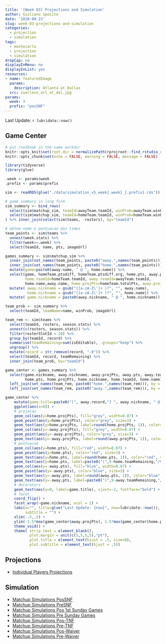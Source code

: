 ```yaml
---
title: '[Week 03] Projections and Simulation'
author: Giuliano Sposito
date: '2020-09-23'
slug: week-03-projections-and-simulation
categories:
  - projection
  - simulation
tags:
  - montecarlo
  - projection
  - simulation
dropCap: no
displayInMenu: no
displayInList: yes
resources:
- name: featuredImage
  params:
    description: Atlanta at Dallas
  src: zuerlein_atl_at_dal.jpg
params:
  week: 3
  prefix: "posSNF"
---
```


Last Update: `r lubridate::now()`

<!--more-->

## Game Center

```r

# put rnotbook in the same workdir
knitr::opts_knit$set(root.dir = normalizePath(rprojroot::find_rstudio_root_file())) 
knitr::opts_chunk$set(echo = FALSE, warning = FALSE, message = FALSE)

```

```r
library(tidyverse)
library(glue)

.week <- params$week
.prefix <- params$prefix

sim <- readRDS(glue("./data/simulation_v5_week{.week}_{.prefix}.rds"))

# game summary in long form
sim_summary <- bind_rows(
  select(sim$matchup_sim, teamId=awayTeam.teamId, winProb=awayTeam.winProb, sim.pts=awayTeam.simulation),
  select(sim$matchup_sim, teamId=homeTeam.teamId, winProb=homeTeam.winProb, sim.pts=homeTeam.simulation)
) %>% inner_join(select(sim$teams, -rosters), by="teamId")

# obtem nome e pontuacao dos times
team_points <- sim$teams %>% 
  unnest(week.stats) %>% 
  filter(week==.week) %>% 
  select(teamId, name, pts, imageUrl)

games_summary <- sim$matchup_sim %>% 
  inner_join(set_names(team_points, paste0("away.",names(team_points))), by=c("awayTeam.teamId"="away.teamId")) %>% 
  inner_join(set_names(team_points, paste0("home.",names(team_points))), by=c("homeTeam.teamId"="home.teamId")) %>% 
  mutate(game=paste0(away.name, " @ ", home.name)) %>%
  select(game, homeTeam.ptsdiff, homeTeam.ptsdiff.org, home.pts, away.pts,
         home.teamId=homeTeam.teamId, away.teamId=awayTeam.teamId,
         home.name,away.name, home.projPts=homeTeam.totalPts, away.projPts = awayTeam.totalPts) %>% 
  mutate( away.nickname = gsub("([a-zA-Z\']+ )?", "", away.name),
          home.nickname = gsub("([a-zA-Z\']+ )?", "", home.name)) %>% 
  mutate( game.nickname = paste0(away.nickname, " @ ", home.nickname))

team_prob <- sim_summary %>%
  select(teamId, teamName=name, winProb, imageUrl)

team_rem <- sim$teams %>% 
  select(teamId, rosters, season.stats) %>% 
  unnest(c(rosters, season.stats)) %>% 
  filter(rosterSlotId < 20) %>% 
  group_by(teamId, record) %>% 
  summarise(teamRemaining=sum(isEditable), .groups="keep") %>% 
  ungroup() %>% 
  mutate(record = str_remove(record, "-0")) %>% 
  select(teamId, record, teamRemaining) %>% 
  inner_join(team_prob, by="teamId")

game_center <- games_summary %>% 
  select(game.nickname, away.nickname, away.projPts, away.pts, away.teamId, away.name,
         home.pts, home.projPts, home.nickname, home.teamId, home.name) %>% 
  left_join(set_names(team_rem, paste0("home.",names(team_rem))), by = "home.teamId") %>% 
  left_join(set_names(team_rem, paste0("away.",names(team_rem))), by = "away.teamId")

game_center %>% 
    mutate(game.title=paste0("[", away.record,"] ", away.nickname, " @ ", home.nickname, " [", home.record, "]")) %>% 
    ggplot(aes(x=0)) +
    # projecao
    geom_col(aes(y=home.projPts), fill="grey", width=0.07) +
    geom_point(aes(y=home.projPts), color="grey", size=3) +
    geom_text(aes(y=home.projPts, label=round(home.projPts, 1)), color="black", vjust=.4, nudge_y = 25, fontface="bold") +
    geom_col(aes(y=-away.projPts), fill="grey", width=0.07) +
    geom_point(aes(y=-away.projPts), color="grey", size=3) +
    geom_text(aes(y=-away.projPts, label=round(away.projPts, 1)), color="black", vjust=.4, nudge_y = -25, fontface="bold") +
    # pontuacao
    geom_col(aes(y=home.pts), fill="red", width=0.07) +
    geom_point(aes(y=home.pts), color="red", size=3) +
    geom_text(aes(y=home.pts, label=round(home.pts, 1)), color="red", vjust=-.6, nudge_y = 14, fontface="bold") +
    geom_text(aes(y=home.pts, label=paste0("(",9-home.teamRemaining,"/9)")), color="red", vjust=2, nudge_y = 10, size=3 ) +
    geom_col(aes(y=-away.pts), fill="blue", width=0.07) +
    geom_point(aes(y=-away.pts), color="blue", size=3) +
    geom_text(aes(y=-away.pts, label=round(away.pts, 1)), color="blue", vjust=-.6, nudge_y = -14, fontface="bold") +
    geom_text(aes(y=-away.pts, label=paste0("(",9-away.teamRemaining,"/9)")), color="blue", vjust=2, nudge_y = -10, size=3 ) +
    # decorators
    geom_text(aes(y=0, label=game.title), vjust=-2, fontface="bold") +
    # facet
    coord_flip() +
    facet_wrap(~game.nickname, ncol = 2) +
    labs(x="", title=glue("Last Update: {now}", now=lubridate::now()),
         subtitle = "") +
    xlim(-.5,.5) +
    ylim(-1.5*max(game_center$away.projPts), 1.5*max(game_center$home.projPts)) +
    theme_void() +
    theme( strip.text = element_blank(), 
           plot.margin = unit(c(5,5,5,5),"pt"),
           plot.title = element_text(hjust = .5, size=8),
           plot.subtitle = element_text(hjust = .5))
```


## Projections

- [Individual Players Projections](/reports/2020/ffa_players_projection_week3.html)

## Simulation

- [Matchup Simulations PosSNF](/reports/2020/dudes_simulation_v5_week3_posSNF.html)
- [Matchup Simulations PreSNF](/reports/2020/dudes_simulation_v5_week3_preSNF.html)
- [Matchup Simulations Pos 1st Sunday Games](/reports/2020/dudes_simulation_v5_week3_posSunday1stGames.html)
- [Matchup Simulations Pre Sunday Games](/reports/2020/dudes_simulation_v5_week3_preSundayGames.html)
- [Matchup Simulations Pos-TNF](/reports/2020/dudes_simulation_v5_week3_posTNF.html)
- [Matchup Simulations Pre-TNF](/reports/2020/dudes_simulation_v5_week3_preTNF.html)
- [Matchup Simulations Pos-Waiver](/reports/2020/dudes_simulation_v5_week3_posWaiver.html)
- [Matchup Simulations Pre-Waiver](/reports/2020/dudes_simulation_v5_week3_preWaiver.html)